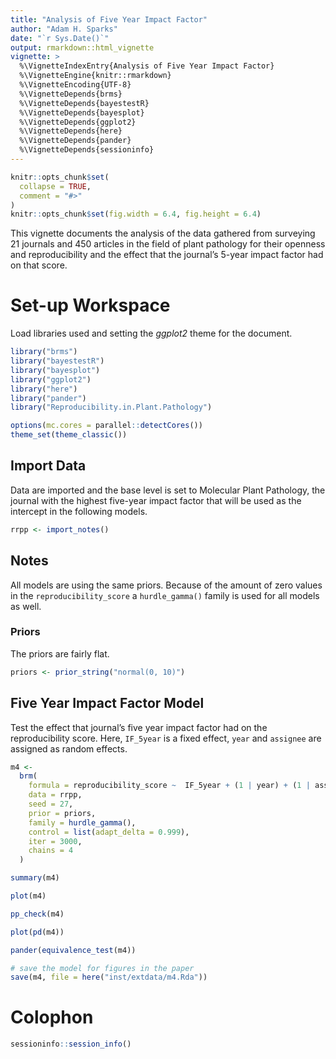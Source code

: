 ```yaml
---
title: "Analysis of Five Year Impact Factor"
author: "Adam H. Sparks"
date: "`r Sys.Date()`"
output: rmarkdown::html_vignette
vignette: >
  %\VignetteIndexEntry{Analysis of Five Year Impact Factor}
  %\VignetteEngine{knitr::rmarkdown}
  %\VignetteEncoding{UTF-8}
  %\VignetteDepends{brms}
  %\VignetteDepends{bayestestR}
  %\VignetteDepends{bayesplot}
  %\VignetteDepends{ggplot2}
  %\VignetteDepends{here}
  %\VignetteDepends{pander}
  %\VignetteDepends{sessioninfo}
---
```


```r
knitr::opts_chunk$set(
  collapse = TRUE,
  comment = "#>"
)
knitr::opts_chunk$set(fig.width = 6.4, fig.height = 6.4)
```

This vignette documents the analysis of the data gathered from surveying 21 journals and 450 articles in the field of plant pathology for their openness and reproducibility and the effect that the journal's 5-year impact factor had on that score.

# Set-up Workspace

Load libraries used and setting the *ggplot2* theme for the document.

```r
library("brms")
library("bayestestR")
library("bayesplot")
library("ggplot2")
library("here")
library("pander")
library("Reproducibility.in.Plant.Pathology")

options(mc.cores = parallel::detectCores())
theme_set(theme_classic())
```

## Import Data

Data are imported and the base level is set to Molecular Plant Pathology, the journal with the highest five-year impact factor that will be used as the intercept in the following models.

```r
rrpp <- import_notes()
```

## Notes

All models are using the same priors.
Because of the amount of zero values in the `reproducibility_score` a `hurdle_gamma()` family is used for all models as well.

### Priors

The priors are fairly flat.

```r
priors <- prior_string("normal(0, 10)")
```

## Five Year Impact Factor Model

Test the effect that journal's five year impact factor had on the reproducibility score.
Here, `IF_5year` is a fixed effect, `year` and `assignee` are assigned as random effects.

```r
m4 <-
  brm(
    formula = reproducibility_score ~  IF_5year + (1 | year) + (1 | assignee),
    data = rrpp,
    seed = 27,
    prior = priors,
    family = hurdle_gamma(),
    control = list(adapt_delta = 0.999),
    iter = 3000,
    chains = 4
  )

summary(m4)

plot(m4)

pp_check(m4)

plot(pd(m4))

pander(equivalence_test(m4))

# save the model for figures in the paper
save(m4, file = here("inst/extdata/m4.Rda"))
```

# Colophon
```r
sessioninfo::session_info()
```
